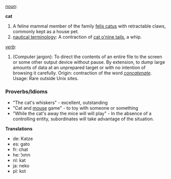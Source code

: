 [[noun]]:

'''cat'''

#A feline mammal member of the family [[felis catus]] with retractable claws, commonly kept as a house pet.
#[[nautical terminology]]: A contraction of [[cat o'nine tails]], a whip.

''[[verb]]'':
#(Computer jargon): To direct the contents of an entire file to the screen or some other output device without pause. By extension, to dump large amounts of data at an unprepared target or with no intention of browsing it carefully. Origin: contraction of the word ''[[concatenate]]''. Usage: Rare outside Unix sites. 

===Proverbs/Idioms===
* "The cat's whiskers" - excellent, outstanding
* "Cat and [[mouse]] game" - to toy with someone or something
* "While the cat's away the mice will will play" - In the absence of a controlling entity, subordinates will take advantage of the situation.

'''Translations'''

*de: Katze
*es: gato
*fr: chat
*he: חתול
*nl: kat
*ja: neko
*pl: kot